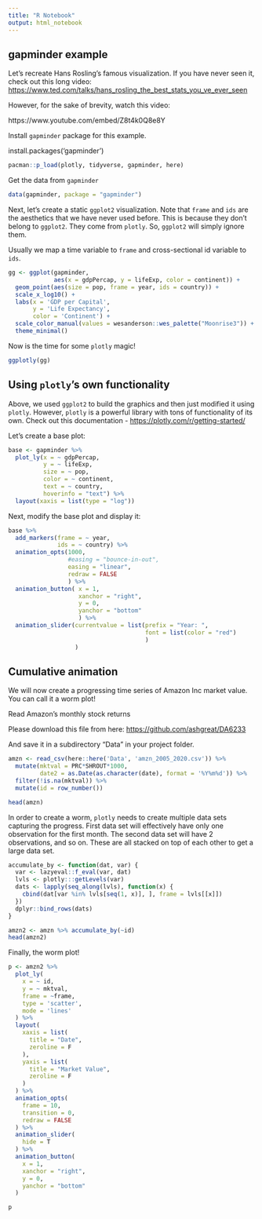 ```yaml
---
title: "R Notebook"
output: html_notebook
---
```


## gapminder example

Let's recreate Hans Rosling's famous visualization. If you have never seen it, check out this long video: <https://www.ted.com/talks/hans_rosling_the_best_stats_you_ve_ever_seen>

However, for the sake of brevity, watch this video:

https://www.youtube.com/embed/Z8t4k0Q8e8Y

Install `gapminder` package for this example.

install.packages('gapminder')

```r

pacman::p_load(plotly, tidyverse, gapminder, here)

```

Get the data from `gapminder`

```r
data(gapminder, package = "gapminder")
```

Next, let's create a static `ggplot2` visualization. Note that `frame` and `ids` are the aesthetics that we have never used before. This is because they don't belong to `ggplot2`. They come from `plotly`. So, `ggplot2` will simply ignore them.

Usually we map a time variable to `frame` and cross-sectional id variable to `ids`.

```r
gg <- ggplot(gapminder, 
             aes(x = gdpPercap, y = lifeExp, color = continent)) +
  geom_point(aes(size = pop, frame = year, ids = country)) +
  scale_x_log10() +
  labs(x = 'GDP per Capital',
       y = 'Life Expectancy',
       color = 'Continent') +
  scale_color_manual(values = wesanderson::wes_palette("Moonrise3")) +
  theme_minimal() 
```

Now is the time for some `plotly` magic!

```r
ggplotly(gg)
```

## Using `plotly`'s own functionality

Above, we used `ggplot2` to build the graphics and then just modified it using `plotly`. However, `plotly` is a powerful library with tons of functionality of its own. Check out this documentation - <https://plotly.com/r/getting-started/>

Let's create a base plot:

```r
base <- gapminder %>%
  plot_ly(x = ~ gdpPercap,
          y = ~ lifeExp,
          size = ~ pop,
          color = ~ continent,
          text = ~ country,
          hoverinfo = "text") %>%
  layout(xaxis = list(type = "log"))
```

Next, modify the base plot and display it:

```r
base %>%
  add_markers(frame = ~ year,
              ids = ~ country) %>%
  animation_opts(1000, 
                 #easing = "bounce-in-out", 
                 easing = "linear",
                 redraw = FALSE
                 ) %>%
  animation_button( x = 1,
                    xanchor = "right",
                    y = 0,
                    yanchor = "bottom"
                    ) %>%
  animation_slider(currentvalue = list(prefix = "Year: ",
                                       font = list(color = "red")
                                       )
                   )

```

## Cumulative animation

We will now create a progressing time series of Amazon Inc market value. You can call it a worm plot!

Read Amazon's monthly stock returns

Please download this file from here: <https://github.com/ashgreat/DA6233>

And save it in a subdirectory "Data" in your project folder.

```r
amzn <- read_csv(here::here('Data', 'amzn_2005_2020.csv')) %>% 
  mutate(mktval = PRC*SHROUT*1000,
         date2 = as.Date(as.character(date), format = '%Y%m%d')) %>% 
  filter(!is.na(mktval)) %>% 
  mutate(id = row_number())

head(amzn)

```

In order to create a worm, `plotly` needs to create multiple data sets capturing the progress. First data set will effectively have only one observation for the first month. The second data set will have 2 observations, and so on. These are all stacked on top of each other to get a large data set.

```r
accumulate_by <- function(dat, var) {
  var <- lazyeval::f_eval(var, dat)
  lvls <- plotly:::getLevels(var)
  dats <- lapply(seq_along(lvls), function(x) {
    cbind(dat[var %in% lvls[seq(1, x)], ], frame = lvls[[x]])
  })
  dplyr::bind_rows(dats)
}

amzn2 <- amzn %>% accumulate_by(~id)
head(amzn2)

```

Finally, the worm plot!

```r
p <- amzn2 %>%
  plot_ly(
    x = ~ id, 
    y = ~ mktval,
    frame = ~frame, 
    type = 'scatter',
    mode = 'lines'
  ) %>% 
  layout(
    xaxis = list(
      title = "Date",
      zeroline = F
    ),
    yaxis = list(
      title = "Market Value",
      zeroline = F
    )
  ) %>%
  animation_opts(
    frame = 10,
    transition = 0,
    redraw = FALSE
  ) %>%
  animation_slider(
    hide = T
  ) %>%
  animation_button(
    x = 1,
    xanchor = "right",
    y = 0,
    yanchor = "bottom"
  )

p
```
